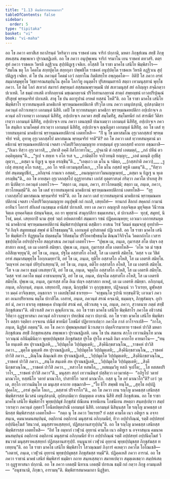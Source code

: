 ```yaml
---
title: "1.13 พิมฺพิสารสมาคมกถา"
tableOfContents: false
sidebar:
  order: 5
type: "tipitaka"
basket: "vi"
book: "vi-maha"
---
```



<DynamicBreadcrumb />

<Division number="55" book="vi-maha">

<Paragraph number="202" book="vi-maha">
อถ โข ภควา คยาสีเส ยถาภิรนฺตํ วิหริตฺวา เยน ราชคหํ เตน จาริกํ ปกฺกามิ, มหตา ภิกฺขุสํเฆน สทฺธิํ ภิกฺขุสหเสฺสน สพฺเพเหว ปุราณชฏิเลหิ. อถ โข ภควา อนุปุพฺเพน จาริกํ จรมาโน เยน ราชคหํ ตทวสริ. ตตฺร สุทํ ภควา ราชคเห วิหรติ ลฏฺฐิวเน สุปฺปติฏฺเฐ เจติเย. อโสฺสสิ โข ราชา มาคโธ เสนิโย พิมฺพิสาโร—  “สมโณ ขลุ โภ โคตโม สกฺยปุตฺโต สกฺยกุลา ปพฺพชิโต ราชคหํ อนุปฺปตฺโต ราชคเห วิหรติ ลฏฺฐิวเน สุปฺปติฏฺเฐ เจติเย. ตํ โข ปน ภควนฺตํ โคตมํ เอวํ กลฺยาโณ กิตฺติสทฺโท อพฺภุคฺคโต—  อิติปิ โส ภควา อรหํ สมฺมาสมฺพุทฺโธ วิชฺชาจรณสมฺปนฺโน สุคโต โลกวิทู อนุตฺตโร ปุริสทมฺมสารถิ สตฺถา เทวมนุสฺสานํ พุทฺโธ ภควา. โส อิมํ โลกํ สเทวกํ สมารกํ สพฺรหฺมกํ สสฺสมณพฺราหฺมณิํ ปชํ สเทวมนุสฺสํ สยํ อภิญฺญา สจฺฉิกตฺวา ปเวเทติ. โส ธมฺมํ เทเสติ อาทิกลฺยาณํ มชฺเฌกลฺยาณํ ปริโยสานกลฺยาณํ สาตฺถํ สพฺยญฺชนํ เกวลปริปุณฺณํ ปริสุทฺธํ พฺรหฺมจริยํ ปกาเสติ. สาธุ โข ปน ตถารูปานํ อรหตํ ทสฺสนํ โหตี”ติ.
</Paragraph>

<Paragraph number="203" book="vi-maha">
อถ โข ราชา มาคโธ เสนิโย พิมฺพิสาโร ทฺวาทสนหุเตหิ มาคธิเกหิ พฺราหฺมณคหปติเกหิ ปริวุโต เยน ภควา เตนุปสงฺกมิ, อุปสงฺกมิตฺวา ภควนฺตํ อภิวาเทตฺวา เอกมนฺตํ นิสีทิ. เตปิ โข ทฺวาทสนหุตา มาคธิกา พฺราหฺมณคหปติกา อปฺเปกจฺเจ ภควนฺตํ อภิวาเทตฺวา เอกมนฺตํ นิสีทิํสุ, อปฺเปกจฺเจ ภควตา สทฺธิํ สมฺโมทิํสุ, สมฺโมทนียํ กถํ สารณียํ วีติสาเรตฺวา เอกมนฺตํ นิสีทิํสุ, อปฺเปกจฺเจ เยน ภควา เตนญฺชลิํ ปณาเมตฺวา เอกมนฺตํ นิสีทิํสุ, อปฺเปกจฺเจ ภควโต สนฺติเก นามโคตฺตํ สาเวตฺวา เอกมนฺตํ นิสีทิํสุ, อปฺเปกจฺเจ ตุณฺหีภูตา เอกมนฺตํ นิสีทิํสุ. อถ โข เตสํ ทฺวาทสนหุตานํ มาคธิกานํ พฺราหฺมณคหปติกานํ เอตทโหสิ—  “กิํ นุ โข มหาสมโณ อุรุเวลกสฺสเป พฺรหฺมจริยํ จรติ, อุทาหุ อุรุเวลกสฺสโป มหาสมเณ พฺรหฺมจริยํ จรตี”ติ? อถ โข ภควา เตสํ ทฺวาทสนหุตานํ มาคธิกานํ พฺราหฺมณคหปติกานํ เจตสา เจโตปริวิตกฺกมญฺญาย อายสฺมนฺตํ อุรุเวลกสฺสปํ คาถาย อชฺฌภาสิ—
</Paragraph>

<Paragraph number="204" type="verses" book="vi-maha">
_“กิเมว ทิสฺวา อุรุเวลวาสิ,_  
_ปหาสิ อคฺคิํ กิสโกวทาโน;_  
_ปุจฺฉามิ ตํ กสฺสป เอตมตฺถํ,_  
_กถํ ปหีนํ ตว อคฺคิหุตฺตนฺ”ติ._  

</Paragraph>

<Paragraph number="205" type="verses" book="vi-maha">
_“รูเป จ สทฺเท จ อโถ รเส จ,_  
_กามิตฺถิโย จาภิวทนฺติ ยญฺญา;_  
_เอตํ มลนฺติ อุปธีสุ ญตฺวา,_  
_ตสฺมา น ยิฏฺเฐ น หุเต อรญฺชินฺ”ติ._  

</Paragraph>

<Paragraph number="206" type="verses" book="vi-maha">
_“เอตฺเถว เต มโน น รมิตฺถ, __(กสฺสปาติ ภควา)___  
_รูเปสุ สทฺเทสุ อโถ รเสสุ;_  
_อถ โก จรหิ เทวมนุสฺสโลเก,_  
_รโต มโน กสฺสป พฺรูหิ เมตนฺ”ติ._  

</Paragraph>

<Paragraph number="207" type="verses" book="vi-maha">
_“ทิสฺวา ปทํ สนฺตมนูปธีกํ,_  
_อกิญฺจนํ กามภเว อสตฺตํ;_  
_อนญฺญถาภาวิมนญฺญเนยฺยํ,_  
_ตสฺมา น ยิฏฺเฐ น หุเต อรญฺชินฺ”ติ._  

</Paragraph>

</Division>
<Division number="56" book="vi-maha">

<Paragraph number="208" book="vi-maha">
อถ โข อายสฺมา อุรุเวลกสฺสโป อุฏฺฐายาสนา เอกํสํ อุตฺตราสงฺคํ กริตฺวา ภควโต ปาเทสุ สิรสา นิปติตฺวา ภควนฺตํ เอตทโวจ—  “สตฺถา เม, ภนฺเต, ภควา, สาวโกหมสฺมิ; สตฺถา เม, ภนฺเต, ภควา, สาวโกหมสฺมี”ติ. อถ โข เตสํ ทฺวาทสนหุตานํ มาคธิกานํ พฺราหฺมณคหปติกานํ เอตทโหสิ—  “อุรุเวลกสฺสโป มหาสมเณ พฺรหฺมจริยํ จรตี”ติ. อถ โข ภควา เตสํ ทฺวาทสนหุตานํ มาคธิกานํ พฺราหฺมณคหปติกานํ เจตสา เจโตปริวิตกฺกมญฺญาย อนุปุพฺพิํ กถํ กเถสิ, เสยฺยถิทํ—  ทานกถํ สีลกถํ สคฺคกถํ กามานํ อาทีนวํ โอการํ สํกิเลสํ เนกฺขมฺเม อานิสํสํ ปกาเสสิ. ยทา เต ภควา อญฺญาสิ กลฺลจิตฺเต มุทุจิตฺเต วินีวรณจิตฺเต อุทคฺคจิตฺเต ปสนฺนจิตฺเต, อถ ยา พุทฺธานํ สามุกฺกํสิกา ธมฺมเทสนา, ตํ ปกาเสสิ—  ทุกฺขํ, สมุทยํ, นิโรธํ, มคฺคํ. เสยฺยถาปิ นาม สุทฺธํ วตฺถํ อปคตกาฬกํ สมฺมเทว รชนํ ปฏิคฺคเณฺหยฺย; เอวเมว เอกาทสนหุตานํ มาคธิกานํ พฺราหฺมณคหปติกานํ พิมฺพิสารปฺปมุขานํ ตสฺมิํเยว อาสเน วิรชํ วีตมลํ ธมฺมจกฺขุํ อุทปาทิ—  “ยํ กิญฺจิ สมุทยธมฺมํ สพฺพํ ตํ นิโรธธมฺมนฺ”ติ. เอกนหุตํ อุปาสกตฺตํ ปฏิเวเทสิ.
</Paragraph>

</Division>
<Division number="57" book="vi-maha">

<Paragraph number="209" book="vi-maha">
อถ โข ราชา มาคโธ เสนิโย พิมฺพิสาโร ทิฏฺฐธมฺโม ปตฺตธมฺโม วิทิตธมฺโม ปริโยคาฬฺหธมฺโม ติณฺณวิจิกิจฺโฉ วิคตกถํกโถ เวสารชฺชปฺปตฺโต อปรปฺปจฺจโย สตฺถุสาสเน ภควนฺตํ เอตทโวจ—  “ปุพฺเพ เม, ภนฺเต, กุมารสฺส สโต ปญฺจ อสฺสาสกา อเหสุํ, เต เม เอตรหิ สมิทฺธา. ปุพฺเพ เม, ภนฺเต, กุมารสฺส สโต เอตทโหสิ—  ‘อโห วต มํ รชฺเช อภิสิญฺเจยฺยุนฺ’ติ, อยํ โข เม, ภนฺเต, ปฐโม อสฺสาสโก อโหสิ, โส เม เอตรหิ สมิทฺโธ. ‘ตสฺส จ เม วิชิตํ อรหํ สมฺมาสมฺพุทฺโธ โอกฺกเมยฺยา’ติ, อยํ โข เม, ภนฺเต, ทุติโย อสฺสาสโก อโหสิ, โส เม เอตรหิ สมิทฺโธ. ‘ตญฺจาหํ ภควนฺตํ ปยิรุปาเสยฺยนฺ’ติ, อยํ โข เม, ภนฺเต, ตติโย อสฺสาสโก อโหสิ, โส เม เอตรหิ สมิทฺโธ. ‘โส จ เม ภควา ธมฺมํ เทเสยฺยา’ติ, อยํ โข เม, ภนฺเต, จตุตฺโถ อสฺสาสโก อโหสิ, โส เม เอตรหิ สมิทฺโธ. ‘ตสฺส จาหํ ภควโต ธมฺมํ อาชาเนยฺยนฺ’ติ, อยํ โข เม, ภนฺเต, ปญฺจโม อสฺสาสโก อโหสิ, โส เม เอตรหิ สมิทฺโธ. ปุพฺเพ เม, ภนฺเต, กุมารสฺส สโต อิเม ปญฺจ อสฺสาสกา อเหสุํ, เต เม เอตรหิ สมิทฺธา. อภิกฺกนฺตํ, ภนฺเต, อภิกฺกนฺตํ, ภนฺเต. เสยฺยถาปิ, ภนฺเต, นิกฺกุชฺชิตํ วา อุกฺกุชฺเชยฺย, ปฏิจฺฉนฺนํ วา วิวเรยฺย, มูฬฺหสฺส วา มคฺคํ อาจิกฺเขยฺย, อนฺธกาเร วา เตลปชฺโชตํ ธาเรยฺย—  ‘จกฺขุมนฺโต รูปานิ ทกฺขนฺตี’ติ; เอวเมวํ ภควตา อเนกปริยาเยน ธมฺโม ปกาสิโต. เอสาหํ, ภนฺเต, ภควนฺตํ สรณํ คจฺฉามิ, ธมฺมญฺจ, ภิกฺขุสํฆญฺจ. อุปาสกํ มํ, ภควา ธาเรตุ อชฺชตคฺเค ปาณุเปตํ สรณํ คตํ, อธิวาเสตุ จ เม, ภนฺเต, ภควา, สฺวาตนาย ภตฺตํ สทฺธิํ ภิกฺขุสํเฆนา”ติ. อธิวาเสสิ ภควา ตุณฺหีภาเวน. อถ โข ราชา มาคโธ เสนิโย พิมฺพิสาโร ภควโต อธิวาสนํ วิทิตฺวา อุฏฺฐายาสนา ภควนฺตํ อภิวาเทตฺวา ปทกฺขิณํ กตฺวา ปกฺกามิ. อถ โข ราชา มาคโธ เสนิโย พิมฺพิสาโร ตสฺสา รตฺติยา อจฺจเยน ปณีตํ ขาทนียํ โภชนียํ ปฏิยาทาเปตฺวา ภควโต กาลํ อาโรจาเปสิ—  “กาโล, ภนฺเต, นิฏฺฐิตํ ภตฺตนฺ”ติ.
</Paragraph>

</Division>
<Division number="58" book="vi-maha">

<Paragraph number="210" book="vi-maha">
อถ โข ภควา ปุพฺพณฺหสมยํ นิวาเสตฺวา ปตฺตจีวรมาทาย ราชคหํ ปาวิสิ มหตา ภิกฺขุสํเฆน สทฺธิํ ภิกฺขุสหเสฺสน สพฺเพเหว ปุราณชฏิเลหิ. เตน โข ปน สมเยน สกฺโก เทวานมินฺโท มาณวกวณฺณํ อภินิมฺมินิตฺวา พุทฺธปฺปมุขสฺส ภิกฺขุสํฆสฺส ปุรโต ปุรโต คจฺฉติ อิมา คาถาโย คายมาโน—
</Paragraph>

<Paragraph number="211" type="verses" book="vi-maha">
_“ทนฺโต ทนฺเตหิ สห ปุราณชฏิเลหิ,_  
_วิปฺปมุตฺโต วิปฺปมุตฺเตหิ;_  
_สิงฺคีนิกฺขสวณฺโณ,_  
_ราชคหํ ปาวิสิ ภควา._  

</Paragraph>

<Paragraph number="212" type="verses" book="vi-maha">
_มุตฺโต มุตฺเตหิ สห ปุราณชฏิเลหิ,_  
_วิปฺปมุตฺโต วิปฺปมุตฺเตหิ;_  
_สิงฺคีนิกฺขสวณฺโณ,_  
_ราชคหํ ปาวิสิ ภควา._  

</Paragraph>

<Paragraph number="213" type="verses" book="vi-maha">
_ติณฺโณ ติณฺเณหิ สห ปุราณชฏิเลหิ,_  
_วิปฺปมุตฺโต วิปฺปมุตฺเตหิ;_  
_สิงฺคีนิกฺขสวณฺโณ,_  
_ราชคหํ ปาวิสิ ภควา._  

</Paragraph>

<Paragraph number="214" type="verses" book="vi-maha">
_สนฺโต สนฺเตหิ สห ปุราณชฏิเลหิ,_  
_วิปฺปมุตฺโต วิปฺปมุตฺเตหิ;_  
_สิงฺคีนิกฺขสวณฺโณ,_  
_ราชคหํ ปาวิสิ ภควา._  

</Paragraph>

<Paragraph number="215" type="verses" book="vi-maha">
_ทสวาโส ทสพโล,_  
_ทสธมฺมวิทู ทสภิ จุเปโต;_  
_โส ทสสตปริวาโร,_  
_ราชคหํ ปาวิสิ ภควา”ติ._  

</Paragraph>

<Paragraph number="216" book="vi-maha">
มนุสฺสา สกฺกํ เทวานมินฺทํ ปสฺสิตฺวา เอวมาหํสุ—  “อภิรูโป วตายํ มาณวโก, ทสฺสนีโย วตายํ มาณวโก, ปาสาทิโก วตายํ มาณวโก. กสฺส นุ โข อยํ มาณวโก”ติ? เอวํ วุตฺเต, สกฺโก เทวานมินฺโท เต มนุเสฺส คาถาย อชฺฌภาสิ—
</Paragraph>

<Paragraph number="217" type="verses" book="vi-maha">
_“โย ธีโร สพฺพธิ ทนฺโต,_  
_สุทฺโธ อปฺปฏิปุคฺคโล;_  
_อรหํ สุคโต โลเก,_  
_ตสฺสาหํ ปริจารโก”ติ._  

</Paragraph>

</Division>
<Division number="59" book="vi-maha">

<Paragraph number="218" book="vi-maha">
อถ โข ภควา เยน รญฺโญ มาคธสฺส เสนิยสฺส พิมฺพิสารสฺส นิเวสนํ เตนุปสงฺกมิ, อุปสงฺกมิตฺวา ปญฺญตฺเต อาสเน นิสีทิ สทฺธิํ ภิกฺขุสํเฆน. อถ โข ราชา มาคโธ เสนิโย พิมฺพิสาโร พุทฺธปฺปมุขํ ภิกฺขุสํฆํ ปณีเตน ขาทนีเยน โภชนีเยน สหตฺถา สนฺตปฺเปตฺวา สมฺปวาเรตฺวา ภควนฺตํ ภุตฺตาวิํ โอนีตปตฺตปาณิํ เอกมนฺตํ นิสีทิ. เอกมนฺตํ นิสินฺนสฺส โข รญฺโญ มาคธสฺส เสนิยสฺส พิมฺพิสารสฺส เอตทโหสิ—  “กตฺถ นุ โข ภควา วิหเรยฺย? ยํ อสฺส คามโต เนว อติทูเร น อจฺจาสนฺเน, คมนาคมนสมฺปนฺนํ, อตฺถิกานํ อตฺถิกานํ มนุสฺสานํ อภิกฺกมนียํ, ทิวา อปฺปากิณฺณํ, รตฺติํ อปฺปสทฺทํ อปฺปนิคฺโฆสํ วิชนวาตํ, มนุสฺสราหเสฺสยฺยกํ, ปฏิสลฺลานสารุปฺปนฺ”ติ. อถ โข รญฺโญ มาคธสฺส เสนิยสฺส พิมฺพิสารสฺส เอตทโหสิ—  “อิทํ โข อมฺหากํ เวฬุวนํ อุยฺยานํ คามโต เนว อติทูเร น อจฺจาสนฺเน คมนาคมนสมฺปนฺนํ อตฺถิกานํ อตฺถิกานํ มนุสฺสานํ อภิกฺกมนียํ ทิวา อปฺปากิณฺณํ รตฺติํ อปฺปสทฺทํ อปฺปนิคฺโฆสํ วิชนวาตํ มนุสฺสราหเสฺสยฺยกํ ปฏิสลฺลานสารุปฺปํ. ยนฺนูนาหํ เวฬุวนํ อุยฺยานํ พุทฺธปฺปมุขสฺส ภิกฺขุสํฆสฺส ทเทยฺยนฺ”ติ. อถ โข ราชา มาคโธ เสนิโย พิมฺพิสาโร โสวณฺณมยํ ภิงฺการํ คเหตฺวา ภควโต โอโณเชสิ—  “เอตาหํ, ภนฺเต, เวฬุวนํ อุยฺยานํ พุทฺธปฺปมุขสฺส ภิกฺขุสํฆสฺส ทมฺมี”ติ. ปฏิคฺคเหสิ ภควา อารามํ. อถ โข ภควา ราชานํ มาคธํ เสนิยํ พิมฺพิสารํ ธมฺมิยา กถาย สนฺทเสฺสตฺวา สมาทเปตฺวา สมุตฺเตเชตฺวา สมฺปหํเสตฺวา อุฏฺฐายาสนา ปกฺกามิ. อถ โข ภควา เอตสฺมิํ นิทาเน เอตสฺมิํ ปกรเณ ธมฺมิํ กถํ กตฺวา ภิกฺขู อามนฺเตสิ—  “อนุชานามิ, ภิกฺขเว, อารามนฺ”ติ.

</Paragraph>
</Division>

<Paragraph number="219" type="center" book="vi-maha">
พิมฺพิสารสมาคมกถา นิฏฺฐิตา.
</Paragraph>